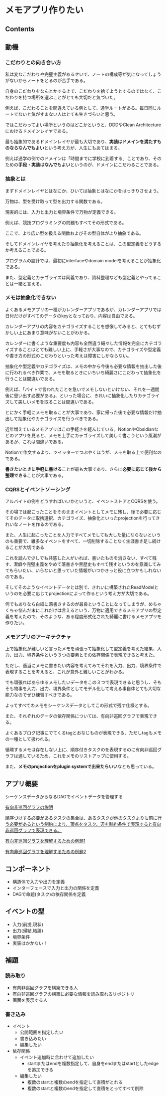 # メモアプリ作りたい

## Contents

## 動機

### こだわりとの向き合い方

私は変なこだわりや完璧主義があるせいで、ノートの構成等が気になってしょうがないからノートをとるのが苦手である。

自身のこだわりをなんとかする上で、こだわりを捨てようとするのではなく、こだわりを持つ場所を選ぶことがとても大切だと気づいた。

例えば、こだわることを間違えている例として、通学ルートがある。毎日同じルートでないと気がすまない人はとても生きづらいと思う。

ではこだわってよい場所というのはどこかというと、DDDやClean Architectureにおけるドメインレイヤである。

最も抽象的であるドメインレイヤが最も大切であり、**実装はドメインを満たすものならなんでもよい**という考え方が、人生にもあてはまる。

例えば通学の例でのドメインは「時間までに学校に到着する」ことであり、そのための**手段・実装はなんでもよい**というのが、ドメインにこだわることである。

### 抽象とは

まずドメインレイヤとはなにか、ひいては抽象とはなにかをはっきりさせよう。

万物は、型を受け取って型を出力する関数である。

現実的には、入力と出力と境界条件で万物が定義できる。

例えば、競技プログラミングの問題もすべてその形式である。

ここで、より広い型を扱える関数およびその型自体がより抽象である。

そしてドメインレイヤを考えたり抽象化を考えることは、この型定義をどうするか考えることである。

プログラムの設計では、最初にinterfaceやdomain modelを考えることが抽象化である。

また、型定義とカテゴライズは同義であり、資料整理なども型定義とやってることは一緒と言える。

### メモは抽象化できない

よくあるメモアプリの一種がカレンダーアプリであるが、カレンダーアプリでは日付だけがすべてのデータのkeyとなっており、内容は自由である。

カレンダーアプリの内容をカテゴライズすることを想像してみると、とてもむずかしい上にあまり意味がないことがわかる。

カレンダーに書くような重要度も内容も全然違う細々した情報を完全にカテゴライズすることはとても難しい上に、手軽さが大事なので、カテゴライズや型定義や書き方の形式のこだわりといった考えは障害にしかならない。

抽象化や型定義やカテゴライズは、メモの中から今後も必要な情報を抽出した後に行われるべき作業で、メモを取るときにいちいち綺麗さにこだわって抽象化を行うことは間違いである。

例えば、「バイトで言われたことを急いでメモしないといけない、それを一週間後に思い出す必要がある」、といった場合に、きれいに抽象化したりカテゴライズして美しいメモを取ることは間違いである。

とにかく手軽にメモを取ることが大事であり、家に帰った後で必要な情報だけ抽出して抽象化やカテゴライズを行うべきである。

近年増えているメモアプリはこの手軽さを軽んじている。NotionやObsidianなどのアプリを見ると、メモを上手にカテゴライズして美しく書こうという風潮があるが、これは間違いである。

Notionで作文するより、ツイッターでつぶやくほうが、メモを取る上で便利なのである。

**書きたいときに手軽に書ける**ことが最も大事であり、さらに**必要に応じて後から整理できる**ことが大事である。

### CQRSとイベントソーシング

アルバイトの例をどうすればいいかというと、イベントストアとCQRSを使う。

その場では起こったことをそのままイベントとしてメモに残し、後で必要に応じてそのデータに取捨選択、カテゴライズ、抽象化といったprojectionを行ってきれいなノートを作るのである。

また、人生に起こったことを人力ですべてメモしても大した量にならないというのも重要で、雑多なイベントをすべて、一切削除することなく生涯書き足し続けることが大切である

これを読んで少しでも共感した人がいれば、書いたものを消さない、すべて残す、潔癖や完璧主義をやめて落書きや黒歴史もすべて残すというのを意識してみてもらいたい、いらないと思っていた情報がいつかきっと役に立つかもしれないのである。

そしてそのようなイベントデータとは別で、きれいに構築されたReadModelというのを必要に応じてprojectionによって作るという考え方が大切である。

何でもありなら白紙に落書きするのが最良ということになってしまうが、めちゃくちゃ悩んだ末にこれだけは言えるという、万物に適用できるメモアプリの型定義を考えたので、そのような、ある程度形式化された綺麗に書けるメモアプリを作りたい。

### メモアプリのアーキテクチャ

上で抽象化が難しいと言ったメモを頑張って抽象化して型定義を考えた結果、入力、出力、境界条件という３つの要素とその依存関係で表現できると考えた。

ただし、適当にメモに書きたい内容を考えてみてそれを入力、出力、境界条件で表現することを考えると、これが意外と難しいことがわかる。

でも頑張ればあらゆるメモしたいデータをこの３つで表現できると思うし、そもそも物事を入力、出力、境界条件としてモデル化して考える事自体とても大切な能力なのでぜひ練習すべきである。

よってすべてのメモをシーケンスデータとしてこの形式で残す仕様とする。

また、それぞれのデータの依存関係については、有向非巡回グラフで表現できる。

よくあるブログ記事にでてくるtagとおなじものが表現できる、ただしtagもメモの一種として扱われる。

循環するメモは存在しない上に、順序付きタスクのを表現するのに有向非巡回グラフは適しているため、これをメモのリストアップに使用する。

また、**メモのprojectionをplugin systemで出来たらいい**なとも思っている。

## アプリ概要

シーケンスデータからなるDAGでイベントデータを管理する

[有向非巡回グラフの説明](https://qiita.com/maebaru/items/5b6cb981777624ab843c)

[順序づけする必要があるタスクの集合は、あるタスクが他のタスクよりも前に行う必要があるという制約により、頂点をタスク、辺を制約条件で表現すると有向非巡回グラフで表現できる。](https://ja.wikipedia.org/wiki/%E6%9C%89%E5%90%91%E9%9D%9E%E5%B7%A1%E5%9B%9E%E3%82%B0%E3%83%A9%E3%83%95)

[有向非巡回グラフを理解するための例題1](https://leetcode.com/problems/course-schedule/description/)

[有向非巡回グラフを理解するための例題2](https://leetcode.com/problems/course-schedule-ii/description/)

## コンポーネント
* 構造体で入力や出力を定義
* インターフェースで入力と出力の関係を定義
* DAGで命題(タスク)の依存関係を定義

## イベントの型
* 入力(前提,現状)
* 出力(帰結,結論)
* 境界条件
* 実装はかかない！

## 補題

### 読み取り
* 有向非巡回グラフを構築できる人
* 有向非巡回グラフの構築に必要な情報を読み取れるリポジトリ
* 画面を表示する人

### 書き込み
* イベント
    * 公開範囲を指定したい
    * 書き込みたい
    * 編集したい
* 依存関係
    * イベント追加時に合わせて追加したい
        * startまたはendを複数指定して、自身をendまたはstartとしたedgeを追加できる
    * 編集したい
        * 複数のstartと複数のendを指定して直積がとれる
        * 複数のstartと複数のendを指定して直積をとってすべて削除
